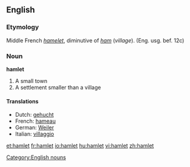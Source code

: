 {{see|Hamlet}}
==English==

===Etymology===
Middle French ''[[hamelet]]'', diminutive of ''[[ham]]'' (''village''). (Eng. usg. bef. 12c)

===Noun===
'''hamlet'''

# A small town
# A settlement smaller than a village

====Translations====
{{top}}
*Dutch: [[gehucht]] {{n}}
*French: [[hameau]] {{m}}
*German: [[Weiler]] {{m}}
*Italian: [[villaggio]] {{m}}
{{bottom}}

[[Category:English nouns]]

[[et:hamlet]]
[[fr:hamlet]]
[[io:hamlet]]
[[hu:hamlet]]
[[vi:hamlet]]
[[zh:hamlet]]